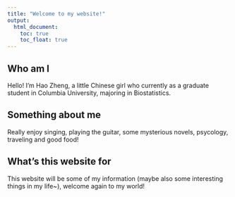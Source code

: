 ```yaml
---
title: "Welcome to my website!"
output: 
  html_document:
    toc: true
    toc_float: true
---
```


## Who am I

Hello! I'm Hao Zheng, a little Chinese girl who currently as a graduate student in Columbia University, majoring in Biostatistics. 

## Something about me

Really enjoy singing, playing the guitar, some mysterious novels, psycology, traveling and good food!

## What's this website for
This website will be some of my information (maybe also some interesting things in my life~), welcome again to my world!
